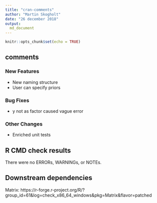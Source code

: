 ```yaml
---
title: "cran-comments"
author: "Martin Skogholt"
date: "26 december 2018"
output:
  md_document
---
```

```r
knitr::opts_chunk$set(echo = TRUE)
```

## comments

### New Features
- New naming structure
- User can specify priors

### Bug Fixes
- y not as factor caused vague error

### Other Changes
- Enriched unit tests

## R CMD check results
There were no ERRORs, WARNINGs, or NOTEs.

## Downstream dependencies
Matrix: https://r-forge.r-project.org/R/?group_id=61&log=check_x86_64_windows&pkg=Matrix&flavor=patched


